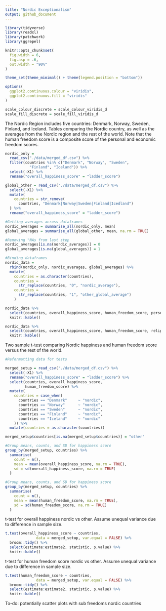 ```yaml
---
title: "Nordic Exceptionalism"
output: github_document
---
```


```r
library(tidyverse)
library(readxl)
library(patchwork)
library(ggrepel)

knitr::opts_chunk$set(
  fig.width = 6,
  fig.asp = .6,
  out.width = "90%"
)

theme_set(theme_minimal() + theme(legend.position = "bottom"))

options(
  ggplot2.continuous.colour = "viridis",
  ggplot2.continuous.fill = "viridis"
)

scale_colour_discrete = scale_colour_viridis_d
scale_fill_discrete = scale_fill_viridis_d
```

The Nordic Region includes five countries: Denmark, Norway, Sweden, Finland, and Iceland. Tables comparing the Nordic country, as well as the averages from the Nordic region and the rest of the world. Note that the human freedom score is a composite score of the personal and economic freedom scores. 

```r
nordic_only = 
  read_csv("./data/merged_df.csv") %>% 
  filter(countries %in% c("Denmark", "Norway", "Sweden", 
           "Finland", "Iceland")) %>% 
  select(-X1) %>% 
  rename("overall_happiness_score" = "ladder_score")
```


```r
global_other = read_csv("./data/merged_df.csv") %>% 
  select(-X1) %>% 
  mutate(
    countries = str_remove(
      countries, "Denmark|Norway|Sweden|Finland|Icedland")
  ) %>% 
  rename("overall_happiness_score" = "ladder_score")

#Getting averages across dataframes
nordic_averages = summarise_all(nordic_only, mean)
global_averages = summarise_all(global_other, mean, na.rm = TRUE)

#Removing "NAs from last step
nordic_averages[is.na(nordic_averages)] = 0
global_averages[is.na(global_averages)] = 1

#Binding dataframes                          
nordic_data = 
  rbind(nordic_only, nordic_averages, global_averages) %>% 
  mutate(
    countries = as.character(countries),
    countries = 
      str_replace(countries, "0", "nordic_average"),
    countries = 
      str_replace(countries, "1", "other_global_average")
    )

```

```r
nordic_data %>% 
  select(countries, overall_happiness_score, human_freedom_score, personal_freedom_score, economic_freedom_score) %>% 
  knitr::kable()

nordic_data %>% 
  select(countries, overall_happiness_score, human_freedom_score, religion, association, assembly, security_safety, rule_of_law, homicide, size_of_government) %>%
  knitr::kable()
```

Two sample t-test comparing Nordic happiness and human freedom score versus the rest of the world. 

```r
#Reformatting data for tests 

merged_setup = read_csv("./data/merged_df.csv") %>% 
  select(-X1) %>% 
  rename("overall_happiness_score" = "ladder_score") %>%
  select(countries, overall_happiness_score,
         human_freedom_score) %>% 
  mutate(
    countries = case_when(
      countries == "Denmark"     ~ "nordic",
      countries == "Norway"      ~ "nordic",
      countries == "Sweden"      ~ "nordic",
      countries == "Finland"     ~ "nordic",
      countries == "Iceland"     ~ "nordic"
    )) %>% 
  mutate(countries = as.character(countries))

merged_setup$countries[is.na(merged_setup$countries)] = "other"

#Group means, counts, and SD for happiness score
group_by(merged_setup, countries) %>%
  summarise(
    count = n(),
    mean = mean(overall_happiness_score, na.rm = TRUE),
    sd = sd(overall_happiness_score, na.rm = TRUE)
  )

#Group means, counts, and SD for happiness score
group_by(merged_setup, countries) %>%
  summarise(
    count = n(),
    mean = mean(human_freedom_score, na.rm = TRUE),
    sd = sd(human_freedom_score, na.rm = TRUE)
  )
```

t-test for overall happiness nordic vs other. Assume unequal variance due to difference in sample size. 

```r
t.test(overall_happiness_score ~ countries, 
              data = merged_setup, var.equal = FALSE) %>% 
  broom::tidy() %>% 
  select(estimate:estimate2, statistic, p.value) %>% 
  knitr::kable()
```

t-test for human freedom score nordic vs other. Assume unequal variance due to difference in sample size. 

```r
t.test(human_freedom_score ~ countries, 
              data = merged_setup, var.equal = FALSE) %>% 
  broom::tidy() %>% 
  select(estimate:estimate2, statistic, p.value) %>% 
  knitr::kable()
```

To-do: potentially scatter plots with sub freedoms nordic countries 
